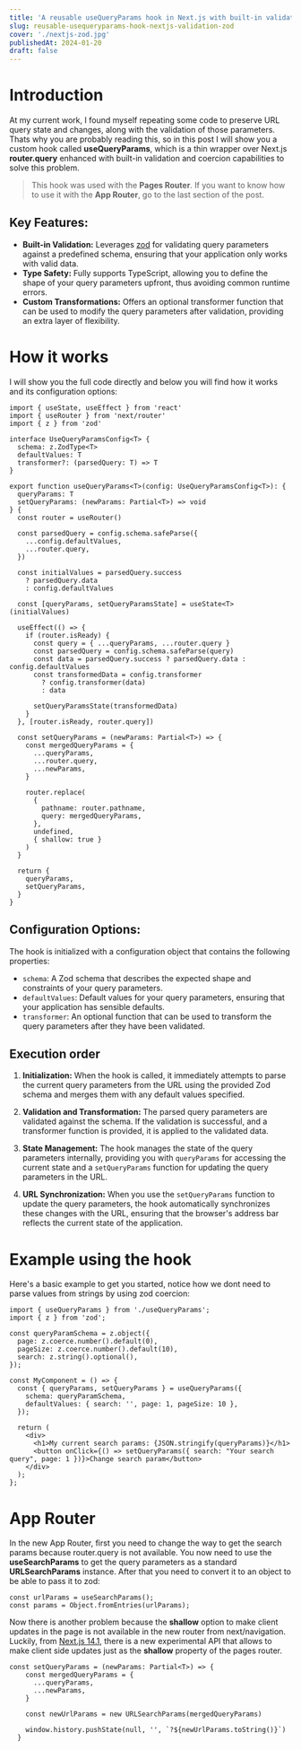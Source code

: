 ```yaml
---
title: 'A reusable useQueryParams hook in Next.js with built-in validation using Zod'
slug: reusable-usequeryparams-hook-nextjs-validation-zod
cover: './nextjs-zod.jpg'
publishedAt: 2024-01-20
draft: false
---
```


# Introduction

At my current work, I found myself repeating some code to preserve URL query state and changes, along with the validation of those parameters. Thats why you are probably reading this,
so in this post I will show you a custom hook called **useQueryParams**, which is a thin wrapper over Next.js **router.query** enhanced with built-in validation and
coercion capabilities to solve this problem.

> This hook was used with the **Pages Router**. If you want to know how to use it with the **App Router**, go to the last section of the post.

## Key Features:

- **Built-in Validation:** Leverages [zod](https://github.com/colinhacks/zod) for validating query parameters against a predefined schema, ensuring that your application only works with valid data.
- **Type Safety:** Fully supports TypeScript, allowing you to define the shape of your query parameters upfront, thus avoiding common runtime errors.
- **Custom Transformations:** Offers an optional transformer function that can be used to modify the query parameters after validation, providing an extra layer of flexibility.

# How it works

I will show you the full code directly and below you will find how it works and its configuration options:

```tsx
import { useState, useEffect } from 'react'
import { useRouter } from 'next/router'
import { z } from 'zod'

interface UseQueryParamsConfig<T> {
  schema: z.ZodType<T>
  defaultValues: T
  transformer?: (parsedQuery: T) => T
}

export function useQueryParams<T>(config: UseQueryParamsConfig<T>): {
  queryParams: T
  setQueryParams: (newParams: Partial<T>) => void
} {
  const router = useRouter() 

  const parsedQuery = config.schema.safeParse({
    ...config.defaultValues,
    ...router.query,
  })

  const initialValues = parsedQuery.success
    ? parsedQuery.data
    : config.defaultValues

  const [queryParams, setQueryParamsState] = useState<T>(initialValues)

  useEffect(() => {
    if (router.isReady) {
      const query = { ...queryParams, ...router.query }
      const parsedQuery = config.schema.safeParse(query)
      const data = parsedQuery.success ? parsedQuery.data : config.defaultValues
      const transformedData = config.transformer
        ? config.transformer(data)
        : data

      setQueryParamsState(transformedData)
    }
  }, [router.isReady, router.query])

  const setQueryParams = (newParams: Partial<T>) => {
    const mergedQueryParams = {
      ...queryParams,
      ...router.query,
      ...newParams,
    }

    router.replace(
      {
        pathname: router.pathname,
        query: mergedQueryParams,
      },
      undefined,
      { shallow: true }
    )
  }

  return {
    queryParams,
    setQueryParams,
  }
}
```

## Configuration Options:

The hook is initialized with a configuration object that contains the following properties:

- `schema`: A Zod schema that describes the expected shape and constraints of your query parameters.
- `defaultValues`: Default values for your query parameters, ensuring that your application has sensible defaults.
- `transformer`: An optional function that can be used to transform the query parameters after they have been validated.

## Execution order

1. **Initialization:** When the hook is called, it immediately attempts to parse the current query parameters from the URL using the provided Zod schema and merges them with any default values specified.

2. **Validation and Transformation:** The parsed query parameters are validated against the schema. If the validation is successful, and a transformer function is provided, it is applied to the validated data.

3. **State Management:** The hook manages the state of the query parameters internally, providing you with `queryParams` for accessing the current state and a `setQueryParams` function for updating the query parameters in the URL.

4. **URL Synchronization:** When you use the `setQueryParams` function to update the query parameters, the hook automatically synchronizes these changes with the URL, ensuring that the browser's address bar reflects the current state of the application.


# Example using the hook

Here's a basic example to get you started, notice how we dont need to parse values from strings by using zod coercion:

```tsx
import { useQueryParams } from './useQueryParams';
import { z } from 'zod';

const queryParamSchema = z.object({
  page: z.coerce.number().default(0),
  pageSize: z.coerce.number().default(10),
  search: z.string().optional(),
});

const MyComponent = () => {
  const { queryParams, setQueryParams } = useQueryParams({
    schema: queryParamSchema,
    defaultValues: { search: '', page: 1, pageSize: 10 },
  });

  return (
    <div>
      <h1>My current search params: {JSON.stringify(queryParams)}</h1>
      <button onClick={() => setQueryParams({ search: "Your search query", page: 1 })}>Change search param</button>
    </div>
  );
};
```

# App Router

In the new App Router, first you need to change the way to get the search params because router.query is not available. You now need to use the **useSearchParams** to get the query parameters as a standard **URLSearchParams** instance. After that
you need to convert it to an object to be able to pass it to zod:

```tsx
const urlParams = useSearchParams();
const params = Object.fromEntries(urlParams);
```

Now there is another problem because the **shallow** option to make client updates in the page is not available in the new router from next/navigation. Luckily, from [Next.js 14.1](https://nextjs.org/blog/next-14-1#windowhistorypushstate-and-windowhistoryreplacestate), there is a new experimental API that allows to make client side updates just as the **shallow** property of the pages router.

```tsx
const setQueryParams = (newParams: Partial<T>) => {
    const mergedQueryParams = {
      ...queryParams,
      ...newParams,
    }

    const newUrlParams = new URLSearchParams(mergedQueryParams)

    window.history.pushState(null, '', `?${newUrlParams.toString()}`)
  }
```